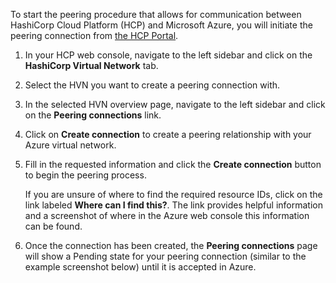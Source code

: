 To start the peering procedure that allows for communication between HashiCorp Cloud Platform (HCP) and Microsoft Azure, you will initiate the peering connection from [the HCP Portal](https://portal.cloud.hashicorp.com/).

1. In your HCP web console, navigate to the left sidebar and click on the **HashiCorp Virtual Network** tab.

1. Select the HVN you want to create a peering connection with.

1. In the selected HVN overview page, navigate to the left sidebar and click on the **Peering connections** link.

1. Click on **Create connection** to create a peering relationship with your Azure virtual network.

1. Fill in the requested information and click the **Create connection** button to begin the peering process.

   <Note>

   If you are unsure of where to find the required resource IDs, click on the link labeled **Where can I find this?**. The link provides helpful information and a screenshot of where in the Azure web console this information can be found.

   </Note>

1. Once the connection has been created, the **Peering connections** page will show a Pending state for your peering connection (similar to the example screenshot below) until it is accepted in Azure.